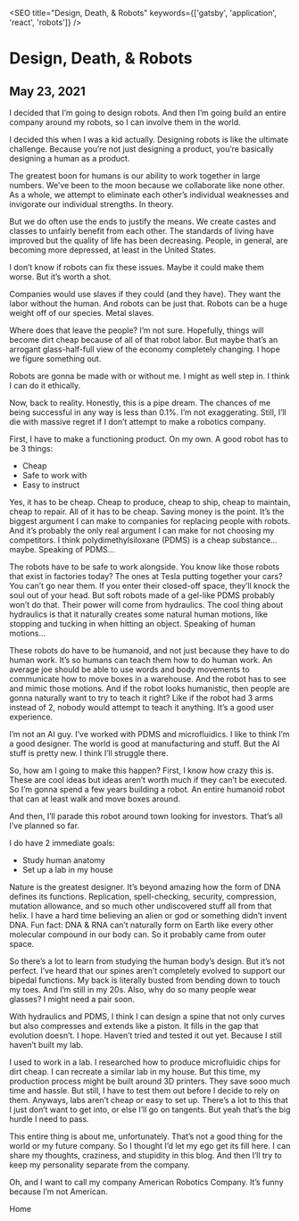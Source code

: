 
<SEO title="Design, Death, & Robots" keywords={['gatsby', 'application', 'react', 'robots']} />

# Design, Death, & Robots
## May 23, 2021

I decided that I’m going to design robots. And then I’m going build an entire company around my robots, so I can involve them in the world.

I decided this when I was a kid actually. Designing robots is like the ultimate challenge. Because you’re not just designing a product, you’re basically designing a human as a product.

The greatest boon for humans is our ability to work together in large numbers. We’ve been to the moon because we collaborate like none other. As a whole, we attempt to eliminate each other’s individual weaknesses and invigorate our individual strengths. In theory.

But we do often use the ends to justify the means. We create castes and classes to unfairly benefit from each other. The standards of living have improved but the quality of life has been decreasing. People, in general, are becoming more depressed, at least in the United States.

I don’t know if robots can fix these issues. Maybe it could make them worse. But it’s worth a shot. 

Companies would use slaves if they could (and they have). They want the labor without the human. And robots can be just that. Robots can be a huge weight off of our species. Metal slaves. 

Where does that leave the people? I’m not sure. Hopefully, things will become dirt cheap because of all of that robot labor. But maybe that’s an arrogant glass-half-full view of the economy completely changing. I hope we figure something out.

Robots are gonna be made with or without me. I might as well step in. I think I can do it ethically.

Now, back to reality. Honestly, this is a pipe dream. The chances of me being successful in any way is less than 0.1%. I’m not exaggerating. Still, I’ll die with massive regret if I don’t attempt to make a robotics company. 

First, I have to make a functioning product. On my own. A good robot has to be 3 things:

- Cheap
- Safe to work with
- Easy to instruct

Yes, it has to be cheap. Cheap to produce, cheap to ship, cheap to maintain, cheap to repair. All of it has to be cheap. Saving money is the point. It’s the biggest argument I can make to companies for replacing people with robots. And it’s probably the only real argument I can make for not choosing my competitors. I think polydimethylsiloxane (PDMS) is a cheap substance… maybe. Speaking of PDMS…

The robots have to be safe to work alongside. You know like those robots that exist in factories today? The ones at Tesla putting together your cars? You can’t go near them. If you enter their closed-off space, they’ll knock the soul out of your head. But soft robots made of a gel-like PDMS probably won’t do that. Their power will come from hydraulics. The cool thing about hydraulics is that it naturally creates some natural human motions, like stopping and tucking in when hitting an object. Speaking of human motions…

These robots do have to be humanoid, and not just because they have to do human work. It’s so humans can teach them how to do human work. An average joe should be able to use words and body movements to communicate how to move boxes in a warehouse. And the robot has to see and mimic those motions. And if the robot looks humanistic, then people are gonna naturally want to try to teach it right? Like if the robot had 3 arms instead of 2, nobody would attempt to teach it anything. It’s a good user experience.

I’m not an AI guy. I’ve worked with PDMS and microfluidics. I like to think I’m a good designer. The world is good at manufacturing and stuff. But the AI stuff is pretty new. I think I’ll struggle there. 

So, how am I going to make this happen? First, I know how crazy this is. These are cool ideas but ideas aren’t worth much if they can’t be executed. So I’m gonna spend a few years building a robot. An entire humanoid robot that can at least walk and move boxes around. 

And then, I’ll parade this robot around town looking for investors. That’s all I’ve planned so far.

I do have 2 immediate goals:

- Study human anatomy
- Set up a lab in my house

Nature is the greatest designer. It’s beyond amazing how the form of DNA defines its functions. Replication, spell-checking, security, compression, mutation allowance, and so much other undiscovered stuff all from that helix. I have a hard time believing an alien or god or something didn’t invent DNA. Fun fact: DNA & RNA can’t naturally form on Earth like every other molecular compound in our body can. So it probably came from outer space.

So there’s a lot to learn from studying the human body’s design. But it’s not perfect. I’ve heard that our spines aren’t completely evolved to support our bipedal functions. My back is literally busted from bending down to touch my toes. And I’m still in my 20s. Also, why do so many people wear glasses? I might need a pair soon.

With hydraulics and PDMS, I think I can design a spine that not only curves but also compresses and extends like a piston. It fills in the gap that evolution doesn’t. I hope. Haven’t tried and tested it out yet. Because I still haven’t built my lab.

I used to work in a lab. I researched how to produce microfluidic chips for dirt cheap. I can recreate a similar lab in my house. But this time, my production process might be built around 3D printers. They save sooo much time and hassle. But still, I have to test them out before I decide to rely on them. Anyways, labs aren’t cheap or easy to set up. There’s a lot to this that I just don’t want to get into, or else I’ll go on tangents. But yeah that’s the big hurdle I need to pass.

This entire thing is about me, unfortunately. That’s not a good thing for the world or my future company. So I thought I’d let my ego get its fill here. I can share my thoughts, craziness, and stupidity in this blog. And then I’ll try to keep my personality separate from the company.

Oh, and I want to call my company American Robotics Company. It’s funny because I’m not American. 

<Link to="/">Home</Link>